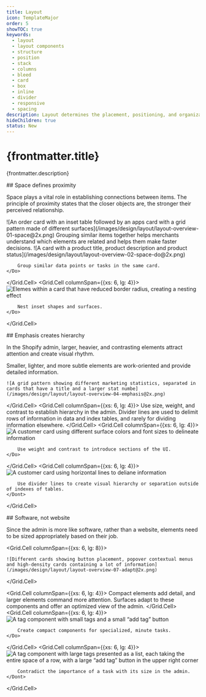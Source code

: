 ```yaml
---
title: Layout
icon: TemplateMajor
order: 5
showTOC: true
keywords:
  - layout
  - layout components
  - structure
  - position
  - stack
  - columns
  - bleed
  - card
  - box
  - inline
  - divider
  - responsive
  - spacing
description: Layout determines the placement, positioning, and organization of various components within the UI, such as buttons, menus, content sections, and other visual elements.
hideChildren: true
status: New
---
```


# {frontmatter.title}

<Lede>{frontmatter.description}</Lede>

<Subnav />

<Stack gap="800">
<Card>
<Grid gap="400" >
<Grid.Cell columnSpan={{xs: 6, lg: 4}}>
<Box padding="400">
## Space defines proximity

Space plays a vital role in establishing connections between items. The principle of proximity states that the closer objects are, the stronger their perceived relationship.

</Box>
</Grid.Cell>
<Grid.Cell columnSpan={{xs: 6, lg: 8}}>
    ![An order card with an inset table followed by an apps card with a grid pattern made of different surfaces](/images/design/layout/layout-overview-01-space@2x.png)
</Grid.Cell>
<Grid.Cell columnSpan={{xs: 6, lg: 4}}>
<Box padding="400">
Grouping similar items together helps merchants understand which elements are related and helps them make faster decisions.
</Box>
</Grid.Cell>
<Grid.Cell columnSpan={{xs: 6, lg: 4}}>
    <Do>
        ![A card with a product title, product description and product status](/images/design/layout/layout-overview-02-space-do@2x.png)

        Group similar data points or tasks in the same card.
    </Do>

</Grid.Cell>
<Grid.Cell columnSpan={{xs: 6, lg: 4}}>
    <Do>
        ![Elemes within a card that have reduced border radius, creating a nesting effect](/images/design/layout/layout-overview-03-space-nesting-do@2x.png)

        Nest inset shapes and surfaces.
    </Do>

</Grid.Cell>
</Grid>
</Card>

<Card>
<Grid gap="400">
<Grid.Cell columnSpan={{xs: 6, lg: 4}}>
<Box padding="400">
## Emphasis creates hierarchy

In the Shopify admin, larger, heavier, and contrasting elements attract attention and create visual rhythm.

Smaller, lighter, and more subtle elements are work-oriented and provide detailed information.

</Box>
</Grid.Cell>
<Grid.Cell columnSpan={{xs: 6, lg: 8}}>

    ![A grid pattern showing different marketing statistics, separated in cards that have a title and a larger stat numbe](/images/design/layout/layout-overview-04-emphasis@2x.png)

</Grid.Cell>
<Grid.Cell columnSpan={{xs: 6, lg: 4}}>
<Box padding="400">
    Use size, weight, and contrast to establish hierarchy in the admin. Divider lines are used to delimit rows of information in data and index tables, and rarely for dividing information elsewhere.
</Box>
</Grid.Cell>
<Grid.Cell columnSpan={{xs: 6, lg: 4}}>
    <Do>
        ![A customer card using different surface colors and font sizes to delineate information](/images/design/layout/layout-overview-05-emphasis-do@2x.png)

        Use weight and contrast to introduce sections of the UI.
    </Do>

</Grid.Cell>
<Grid.Cell columnSpan={{xs: 6, lg: 4}}>
    <Dont>
        ![A customer card using horizontal lines to deliane information](/images/design/layout/layout-overview-06-emphasis-dont@2x.png)

        Use divider lines to create visual hierarchy or separation outside of indexes of tables.
    </Dont>

</Grid.Cell>
</Grid>
</Card>

<Card>
<Grid gap="400">
<Grid.Cell columnSpan={{xs: 6, lg: 4}}>
<Box padding="400">
## Software, not website

Since the admin is more like software, rather than a website, elements need to be sized appropriately based on their job.

</Box>
</Grid.Cell>

<Grid.Cell columnSpan={{xs: 6, lg: 8}}>

    ![Different cards showing button placement, popover contextual menus and high-density cards containing a lot of information](/images/design/layout/layout-overview-07-adapt@2x.png)

</Grid.Cell>

<Grid.Cell columnSpan={{xs: 6, lg: 4}}>
<Box padding="400">
    Compact elements add detail, and larger elements command more attention. Surfaces adapt to these components and offer an optimized view of the admin.
</Box>
</Grid.Cell>
<Grid.Cell columnSpan={{xs: 6, lg: 4}}>
    <Do>
        ![A tag component with small tags and a small “add tag” button](/images/design/layout/layout-overview-08-adapt-do@2x.png)

        Create compact components for specialized, minute tasks.
    </Do>

</Grid.Cell>
<Grid.Cell columnSpan={{xs: 6, lg: 4}}>
    <Dont>
        ![A tag component with large tags presented as a list, each taking the entire space of a row, with a large “add tag” button in the upper right corner](/images/design/layout/layout-overview-09-adapt-dont@2x.png)

        Contradict the importance of a task with its size in the admin.
    </Dont>

</Grid.Cell>

</Grid>
</Card>
</Stack>
